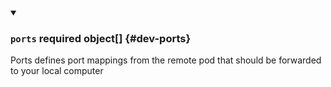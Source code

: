 


<details className="config-field" data-expandable="true" open>
<summary>

### `ports` <span className="config-field-required" data-required="false">required</span> <span className="config-field-type">object[]</span> <span className="config-field-default"></span> <span className="config-field-enum"></span> {#dev-ports}

Ports defines port mappings from the remote pod that should be forwarded to your local
computer

</summary>

<PartialPortsreference />


</details>
